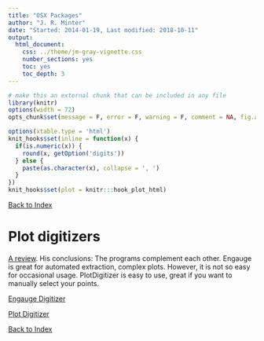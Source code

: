 ```yaml
---
title: "OSX Packages"
author: "J. R. Minter"
date: "Started: 2014-01-19, Last modified: 2018-10-11"
output:
  html_document:
    css: ../theme/jm-gray-vignette.css
    number_sections: yes
    toc: yes
    toc_depth: 3
---
```

```r
# make this an external chunk that can be included in any file
library(knitr)
options(width = 72)
opts_chunk$set(message = F, error = F, warning = F, comment = NA, fig.align = 'center', dpi = 100, tidy = F, cache.path = '.cache/', fig.path = 'figure/')

options(xtable.type = 'html')
knit_hooks$set(inline = function(x) {
  if(is.numeric(x)) {
    round(x, getOption('digits'))
  } else {
    paste(as.character(x), collapse = ', ')
  }
})
knit_hooks$set(plot = knitr:::hook_plot_html)
```


[Back to Index](../README.html)

# Plot digitizers

[A review](http://wiekvoet.blogspot.com/2014/01/convering-plots-to-data.html). His conclusions: The programs complement each other. Engauge is great for automated extraction, complex plots. However, it is not so easy for occasional usage. PlotDigitizer is easy to use, great if you want to manually select your points.

[Engauge Digitizer](http://sourceforge.net/projects/digitizer/files/Engauge%20Digitizer/digitizer-5.1/)

[Plot Digitizer](http://plotdigitizer.sourceforge.net/)


[Back to Index](../README.html)
